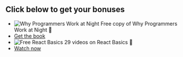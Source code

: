 ## Click below to get your bonuses

- ![Why Programmers Work at Night](https://goviral.growthtools.com/images/bullets/1.png "Why Programmers Work at Night") Free copy of Why Programmers Work at Night <span role="img" aria-label="owl">🦉</span> <br />
- [Get the book](https://leanpub.com/nightowls/c/blog-freebie)
- ![Free React Basics](https://goviral.growthtools.com/images/bullets/2.png "Free React Basics") 29 videos on React Basics <span role="img" aria-label="film">🎥</span> <br />
- [Watch now](https://www.youtube.com/playlist?list=PLF8WgaD4xmjWuh7FTYTealxehOuNor_2S)
